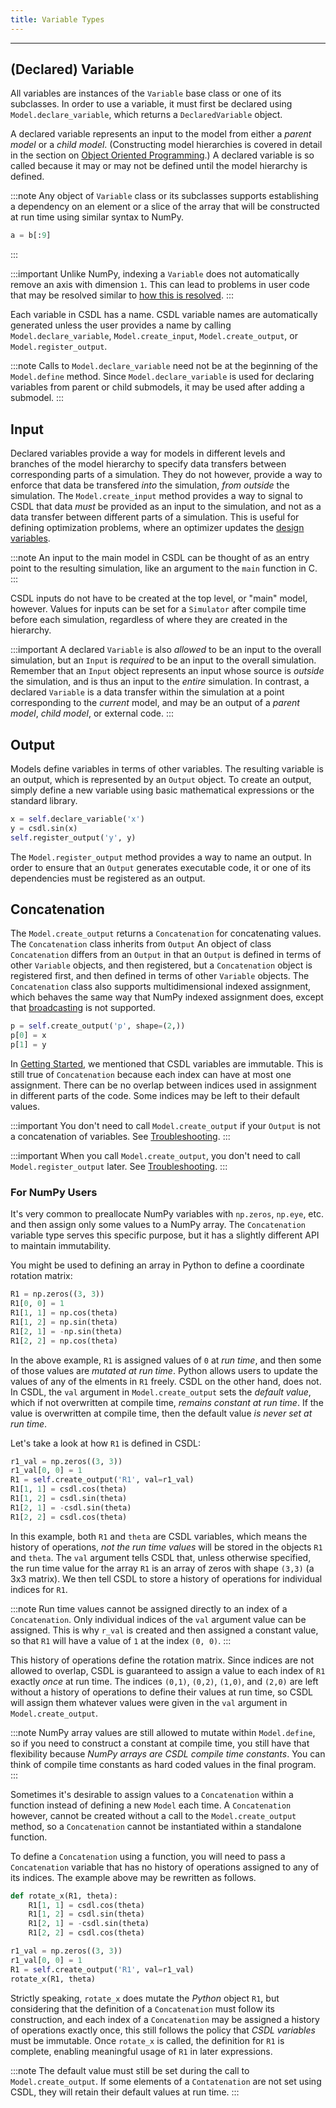 ```yaml
---
title: Variable Types
---
```


------------------------------------------------------------------------

## (Declared) Variable

All variables are instances of the `Variable` base class or one of its
subclasses.
In order to use a variable, it must first be declared using
`Model.declare_variable`, which returns a `DeclaredVariable` object.

A declared variable represents an input to the model from either a
_parent model_ or a _child model_.
(Constructing model hierarchies is covered in detail in
the section on [Object Oriented Programming](/docs/tutorial/oo).)
A declared variable is so called because it may or may not be defined
until the model hierarchy is defined.

:::note
Any object of `Variable` class or its subclasses supports establishing a
dependency on an element or a slice of the array that will be
constructed at run time using similar syntax to NumPy.

```py
a = b[:9]
```
:::

:::important
Unlike NumPy, indexing a `Variable` does not automatically remove an axis with
dimension `1`.
This can lead to problems in user code that may be resolved similar to
[how this is resolved](/docs/troubleshooting#broadcasting).
:::

Each variable in CSDL has a name.
CSDL variable names are automatically generated unless the user provides
a name by calling `Model.declare_variable`, `Model.create_input`,
`Model.create_output`, or `Model.register_output`.

:::note
Calls to `Model.declare_variable` need not be at the beginning of the
`Model.define` method.
Since `Model.declare_variable` is used for declaring variables from
parent or child submodels, it may be used after adding a submodel.
:::

## Input

Declared variables provide a way for models in different levels and
branches of the model hierarchy to specify data transfers between
corresponding parts of a simulation.
They do not however, provide a way to enforce that data be transfered
_into_ the simulation, _from outside_ the simulation.
The `Model.create_input` method provides a way to signal to CSDL that
data _must_ be provided as an input to the simulation, and not as a data
transfer between different parts of a simulation.
This is useful for defining optimization problems, where an optimizer
updates the [design variables](/docs/tutorial/optimization).

:::note
An input to the main model in CSDL can be thought of as an entry point
to the resulting simulation, like an argument to the `main` function in
C.
:::

CSDL inputs do not have to be created at the top level, or "main" model,
however.
Values for inputs can be set for a `Simulator` after compile time
before each simulation, regardless of where they are created in the
hierarchy.

:::important
A declared `Variable` is also _allowed_ to be an input to the
overall simulation, but an `Input` is _required_  to be an input to the
overall simulation.
Remember that an `Input` object represents an input whose source is
_outside_ the simulation, and is thus an input to the _entire_
simulation.
In contrast, a declared `Variable` is a data transfer within the
simulation at a point corresponding to the _current_ model, and may be
an output of a _parent model_, _child model_, or external code.
:::

## Output

Models define variables in terms of other variables.
The resulting variable is an output, which is represented by an `Output`
object.
To create an output, simply define a new variable using basic
mathematical expressions or the standard library.

```py
x = self.declare_variable('x')
y = csdl.sin(x)
self.register_output('y', y)
```

The `Model.register_output` method provides a way to name an output.
In order to ensure that an `Output` generates executable code, it or one
of its dependencies must be registered as an output.

## Concatenation

The `Model.create_output` returns a `Concatenation` for concatenating
values.
The `Concatenation` class inherits from `Output`
An object of class `Concatenation` differs from an `Output` in that an
`Output` is defined in terms of other `Variable` objects, and then
registered, but a `Concatenation` object is registered first, and then
defined in terms of other `Variable` objects.
The `Concatenation` class also supports multidimensional indexed
assignment, which behaves the same way that NumPy indexed assignment
does, except that
[broadcasting](/docs/troubleshooting#broadcasting) is not supported.

```py
p = self.create_output('p', shape=(2,))
p[0] = x
p[1] = y
```

In [Getting Started](/docs/tutorial/getting-started), we mentioned that
CSDL variables are immutable.
This is still true of `Concatenation` because each index can have at
most one assignment.
There can be no overlap between indices used in assignment in different
parts of the code.
Some indices may be left to their default values.

:::important
You don't need to call `Model.create_output` if your `Output` is not a
concatenation of variables.
See
[Troubleshooting](/docs/troubleshooting#i-get-an-output-not-defined-error-but-i-defined-my-output).
:::

:::important
When you call `Model.create_output`, you don't need to call
`Model.register_output` later.
See
[Troubleshooting](/docs/troubleshooting#i-get-an-output-not-defined-error-but-i-defined-my-output).
:::

### For NumPy Users

It's very common to preallocate NumPy variables with `np.zeros`,
`np.eye`, etc. and then assign only some values to a NumPy array.
The `Concatenation` variable type serves this specific purpose, but it
has a slightly different API to maintain immutability.

You might be used to defining an array in Python to define a coordinate
rotation matrix:

```py
R1 = np.zeros((3, 3))
R1[0, 0] = 1
R1[1, 1] = np.cos(theta)
R1[1, 2] = np.sin(theta)
R1[2, 1] = -np.sin(theta)
R1[2, 2] = np.cos(theta)
```

In the above example, `R1` is assigned values of `0` at _run time_, and
then some of those values are _mutated at run time_.
Python allows users to update the values of any of the elments in `R1`
freely.
CSDL on the other hand, does not.
In CSDL, the `val` argument in `Model.create_output` sets the _default
value_, which if not overwritten at compile time, _remains constant at
run time_.
If the value is overwritten at compile time, then the default value _is
never set at run time_.

Let's take a look at how `R1` is defined in CSDL:

```py
r1_val = np.zeros((3, 3))
r1_val[0, 0] = 1
R1 = self.create_output('R1', val=r1_val)
R1[1, 1] = csdl.cos(theta)
R1[1, 2] = csdl.sin(theta)
R1[2, 1] = -csdl.sin(theta)
R1[2, 2] = csdl.cos(theta)
```

In this example, both `R1` and `theta` are CSDL variables, which means
the history of operations, _not the run time values_ will be stored in
the objects `R1` and `theta`.
The `val` argument tells CSDL that, unless otherwise specified, the run
time value for the array `R1` is an array of zeros with shape `(3,3)` (a
3x3 matrix).
We then tell CSDL to store a history of operations for individual
indices for `R1`.

:::note
Run time values cannot be assigned directly to an index of a
`Concatenation`.
Only individual indices of the `val` argument value can be assigned.
This is why `r_val` is created and then assigned a constant value, so
that `R1` will have a value of `1` at the index `(0, 0)`.
:::

This history of operations define the rotation matrix.
Since indices are not allowed to overlap, CSDL is guaranteed to assign a
value to each index of `R1` exactly _once_ at run time.
The indices `(0,1)`, `(0,2)`, `(1,0)`, and `(2,0)` are left without a
history of operations to define their values at run time, so CSDL will
assign them whatever values were given in the `val` argument in
`Model.create_output`.

:::note
NumPy array values are still allowed to mutate within
`Model.define`, so if you need to construct a constant at compile time,
you still have that flexibility because _NumPy arrays are CSDL compile
time constants_. You can think of compile time constants as hard coded
values in the final program.
:::

Sometimes it's desirable to assign values to a `Concatenation` within a
function instead of defining a new `Model` each time.
A `Concatenation` however, cannot be created without a call to the
`Model.create_output` method, so a `Concatenation` cannot be
instantiated within a standalone function.

To define a `Concatenation` using a function, you will need to pass a
`Concatenation` variable that has no history of operations assigned to
any of its indices.
The example above may be rewritten as follows.

```py
def rotate_x(R1, theta):
    R1[1, 1] = csdl.cos(theta)
    R1[1, 2] = csdl.sin(theta)
    R1[2, 1] = -csdl.sin(theta)
    R1[2, 2] = csdl.cos(theta)

r1_val = np.zeros((3, 3))
r1_val[0, 0] = 1
R1 = self.create_output('R1', val=r1_val)
rotate_x(R1, theta)
```

Strictly speaking, `rotate_x` does mutate the _Python_ object `R1`, but
considering that the definition of a `Concatenation` must follow its
construction, and each index of a `Concatenation` may be assigned a
history of operations exactly once, this still follows the policy that
_CSDL variables_ must be immutable.
Once `rotate_x` is called, the definition for `R1` is complete, enabling
meaningful usage of `R1` in later expressions.

:::note
The default value must still be set during the call to
`Model.create_output`.
If some elements of a `Contatenation` are not set using CSDL, they will
retain their default values at run time.
:::
